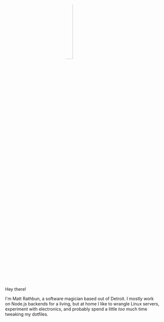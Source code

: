 <img src="me.jpeg" alt="Me" style="display:block; margin-left:auto; margin-right:auto; width:25%; object-fit:cover; border-radius:50%;"/>

Hey there!

I'm Matt Rathbun, a software magician based out of Detroit. I mostly work on Node.js backends for a living, but at home I like to wrangle Linux servers, experiment with electronics, and probably spend a little _too_ much time tweaking my dotfiles.
